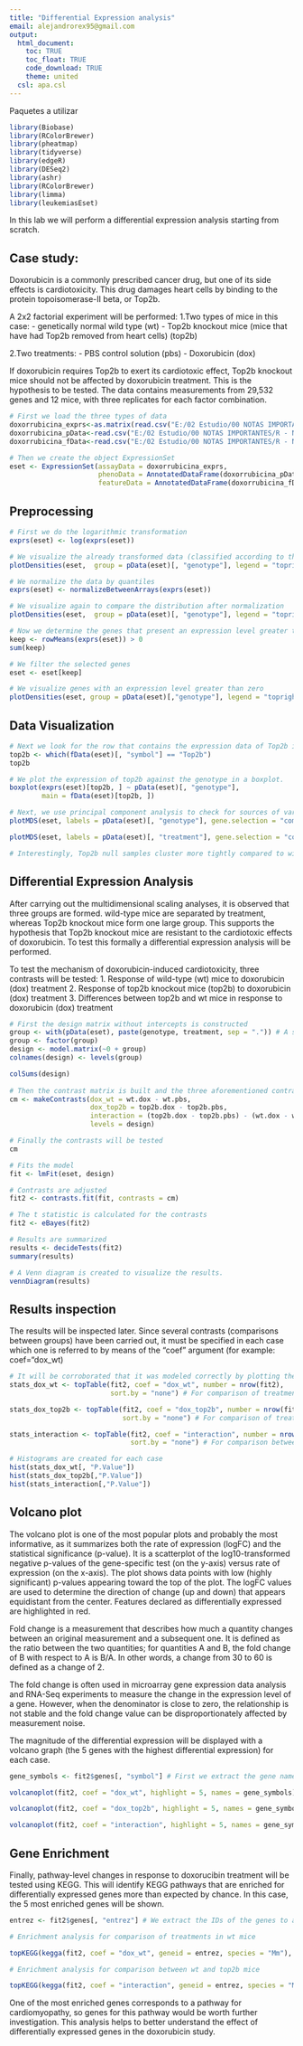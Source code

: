 ---
title: "Differential Expression analysis"
email: alejandrorex95@gmail.com
output:
  html_document:
    toc: TRUE
    toc_float: TRUE
    code_download: TRUE
    theme: united
  csl: apa.csl
---
Paquetes a utilizar
```{r message=FALSE, warning=FALSE}
library(Biobase)
library(RColorBrewer)
library(pheatmap)
library(tidyverse)
library(edgeR)
library(DESeq2)
library(ashr)
library(RColorBrewer)
library(limma)
library(leukemiasEset)
```

In this lab we will perform a differential expression analysis starting from scratch.

## Case study:

Doxorubicin is a commonly prescribed cancer drug, but one of its side effects is cardiotoxicity. This drug damages heart cells by binding to the protein topoisomerase-II beta, or Top2b.

A 2x2 factorial experiment will be performed:
1.Two types of mice in this case:
- genetically normal wild type (wt)
- Top2b knockout mice (mice that have had Top2b removed from heart cells) (top2b)

2.Two treatments:
- PBS control solution (pbs)
- Doxorubicin (dox)

If doxorubicin requires Top2b to exert its cardiotoxic effect, Top2b knockout mice should not be affected by doxorubicin treatment. This is the hypothesis to be tested.
The data contains measurements from 29,532 genes and 12 mice, with three replicates for each factor combination.

```{r, warning=FALSE}
# First we load the three types of data
doxorrubicina_exprs<-as.matrix(read.csv("E:/02 Estudio/00 NOTAS IMPORTANTES/R - Notas/Datasets/doxorrubicina_exprs.csv",row.names=1))
doxorrubicina_pData<-read.csv("E:/02 Estudio/00 NOTAS IMPORTANTES/R - Notas/Datasets/doxorrubicina_pData.csv",row.names=1)
doxorrubicina_fData<-read.csv("E:/02 Estudio/00 NOTAS IMPORTANTES/R - Notas/Datasets/doxorrubicina_fData.csv", row.names = 1)   

# Then we create the object ExpressionSet
eset <- ExpressionSet(assayData = doxorrubicina_exprs,
                      phenoData = AnnotatedDataFrame(doxorrubicina_pData),
                      featureData = AnnotatedDataFrame(doxorrubicina_fData))


```


## Preprocessing

```{r}
# First we do the logarithmic transformation
exprs(eset) <- log(exprs(eset))

# We visualize the already transformed data (classified according to the genotype)
plotDensities(eset,  group = pData(eset)[, "genotype"], legend = "topright")

# We normalize the data by quantiles
exprs(eset) <- normalizeBetweenArrays(exprs(eset))

# We visualize again to compare the distribution after normalization
plotDensities(eset,  group = pData(eset)[, "genotype"], legend = "topright")

# Now we determine the genes that present an expression level greater than zero
keep <- rowMeans(exprs(eset)) > 0
sum(keep)

# We filter the selected genes
eset <- eset[keep]

# We visualize genes with an expression level greater than zero
plotDensities(eset, group = pData(eset)[,"genotype"], legend = "topright")
```

## Data Visualization

```{r, warning=FALSE}
# Next we look for the row that contains the expression data of Top2b in the data characteristics
top2b <- which(fData(eset)[, "symbol"] == "Top2b")
top2b

# We plot the expression of top2b against the genotype in a boxplot.
boxplot(exprs(eset)[top2b, ] ~ pData(eset)[, "genotype"],
        main = fData(eset)[top2b, ])

# Next, we use principal component analysis to check for sources of variation in the data and to check whether samples cluster by genotype (WT vs. Top2b null) and treatment (PBS vs. Dox).
plotMDS(eset, labels = pData(eset)[, "genotype"], gene.selection = "common") # by genotype

plotMDS(eset, labels = pData(eset)[, "treatment"], gene.selection = "common") # per treatment

# Interestingly, Top2b null samples cluster more tightly compared to wild-type samples. Three groups are formed. wild-type mice are separated by treatment, whereas Top2b knockout mice form one large group.
```

## Differential Expression Analysis

After carrying out the multidimensional scaling analyses, it is observed that three groups are formed. wild-type mice are separated by treatment, whereas Top2b knockout mice form one large group. This supports the hypothesis that Top2b knockout mice are resistant to the cardiotoxic effects of doxorubicin.
To test this formally a differential expression analysis will be performed.

To test the mechanism of doxorubicin-induced cardiotoxicity, three contrasts will be tested:
1. Response of wild-type (wt) mice to doxorubicin (dox) treatment
2. Response of top2b knockout mice (top2b) to doxorubicin (dox) treatment
3. Differences between top2b and wt mice in response to doxorubicin (dox) treatment

```{r, warning=FALSE}
# First the design matrix without intercepts is constructed
group <- with(pData(eset), paste(genotype, treatment, sep = ".")) # A simple variable is created by combining genotype and treatment
group <- factor(group)
design <- model.matrix(~0 + group)
colnames(design) <- levels(group)

colSums(design)
 
# Then the contrast matrix is built and the three aforementioned contrasts are tested.
cm <- makeContrasts(dox_wt = wt.dox - wt.pbs,
                    dox_top2b = top2b.dox - top2b.pbs,
                    interaction = (top2b.dox - top2b.pbs) - (wt.dox - wt.pbs),
                    levels = design)

# Finally the contrasts will be tested
cm

# Fits the model
fit <- lmFit(eset, design)

# Contrasts are adjusted
fit2 <- contrasts.fit(fit, contrasts = cm)

# The t statistic is calculated for the contrasts
fit2 <- eBayes(fit2)

# Results are summarized
results <- decideTests(fit2)
summary(results)

# A Venn diagram is created to visualize the results.
vennDiagram(results)
```

## Results inspection

The results will be inspected later.
Since several contrasts (comparisons between groups) have been carried out, it must be specified in each case which one is referred to by means of the "coef" argument (for example: coef="dox_wt)

```{r, warning=FALSE}
# It will be corroborated that it was modeled correctly by plotting the histogram of p values for each contrast performed.
stats_dox_wt <- topTable(fit2, coef = "dox_wt", number = nrow(fit2),
                         sort.by = "none") # For comparison of treatments in wt mice

stats_dox_top2b <- topTable(fit2, coef = "dox_top2b", number = nrow(fit2),
                            sort.by = "none") # For comparison of treatments in top2b mice

stats_interaction <- topTable(fit2, coef = "interaction", number = nrow(fit2),
                              sort.by = "none") # For comparison between wt and top2b mice

# Histograms are created for each case
hist(stats_dox_wt[, "P.Value"])
hist(stats_dox_top2b[,"P.Value"])
hist(stats_interaction[,"P.Value"])

```

## Volcano plot

The volcano plot is one of the most popular plots and probably the most informative, as it summarizes both the rate of expression (logFC) and the statistical significance (p-value). It is a scatterplot of the log10-transformed negative p-values of the gene-specific test (on the y-axis) versus rate of expression (on the x-axis). The plot shows data points with low (highly significant) p-values appearing toward the top of the plot. The logFC values are used to determine the direction of change (up and down) that appears equidistant from the center. Features declared as differentially expressed are highlighted in red.

Fold change is a measurement that describes how much a quantity changes between an original measurement and a subsequent one. It is defined as the ratio between the two quantities; for quantities A and B, the fold change of B with respect to A is B/A. In other words, a change from 30 to 60 is defined as a change of 2.

The fold change is often used in microarray gene expression data analysis and RNA-Seq experiments to measure the change in the expression level of a gene. However, when the denominator is close to zero, the relationship is not stable and the fold change value can be disproportionately affected by measurement noise.

The magnitude of the differential expression will be displayed with a volcano graph (the 5 genes with the highest differential expression) for each case.

```{r}
gene_symbols <- fit2$genes[, "symbol"] # First we extract the gene names to an independent variable

volcanoplot(fit2, coef = "dox_wt", highlight = 5, names = gene_symbols) # For comparison of treatments in wt mice

volcanoplot(fit2, coef = "dox_top2b", highlight = 5, names = gene_symbols) # For comparison of treatments in top2b mice

volcanoplot(fit2, coef = "interaction", highlight = 5, names = gene_symbols) # For comparison between wt and top2b mice

```

## Gene Enrichment

Finally, pathway-level changes in response to doxorucibin treatment will be tested using KEGG. This will identify KEGG pathways that are enriched for differentially expressed genes more than expected by chance. In this case, the 5 most enriched genes will be shown.

```{r}
entrez <- fit2$genes[, "entrez"] # We extract the IDs of the genes to an independent variable

# Enrichment analysis for comparison of treatments in wt mice

topKEGG(kegga(fit2, coef = "dox_wt", geneid = entrez, species = "Mm"), number = 5)  # Top5 most enriched genes

# Enrichment analysis for comparison between wt and top2b mice

topKEGG(kegga(fit2, coef = "interaction", geneid = entrez, species = "Mm"), number = 5) # Top5 most enriched genes

```

One of the most enriched genes corresponds to a pathway for cardiomyopathy, so genes for this pathway would be worth further investigation. This analysis helps to better understand the effect of differentially expressed genes in the doxorubicin study.



